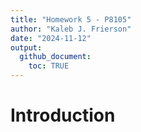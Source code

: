```yaml
---
title: "Homework 5 - P8105"
author: "Kaleb J. Frierson"
date: "2024-11-12"
output: 
  github_document: 
    toc: TRUE
--- 
```


# Introduction

